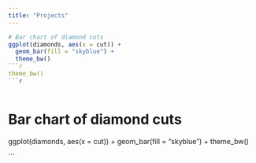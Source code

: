 ---
title: "Projects"
---

```{r}


# Bar chart of diamond cuts
ggplot(diamonds, aes(x = cut)) +
  geom_bar(fill = "skyblue") +
  theme_bw()
```{r}
theme_bw()
```{r}
```


```{r}
```


# Bar chart of diamond cuts
ggplot(diamonds, aes(x = cut)) +
  geom_bar(fill = "skyblue") +
  theme_bw()




```
